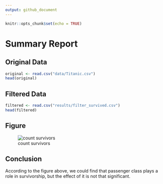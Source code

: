 ```yaml
---
output: github_document
---
```

      
```r
knitr::opts_chunk$set(echo = TRUE)
```
      
# Summary Report             
             
## Original Data

```r
original <- read.csv("data/Titanic.csv")
head(original)
```

## Filtered Data

```r
filtered <- read.csv("results/filter_survived.csv")
head(filtered)
```

## Figure   
    
![count survivors](../results/count_survived.png) 
     
## Conclusion        

According to the figure above, we could find that passenger class plays a role in survivorship, but the effect of it is not that significant. 
         
         
